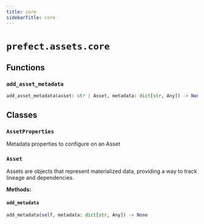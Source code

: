```yaml
---
title: core
sidebarTitle: core
---
```


# `prefect.assets.core`

## Functions

### `add_asset_metadata` <sup><a href="https://github.com/PrefectHQ/prefect/blob/main/src/prefect/assets/core.py#L65" target="_blank"><Icon icon="github" size="14" /></a></sup>

```python
add_asset_metadata(asset: str | Asset, metadata: dict[str, Any]) -> None
```

## Classes

### `AssetProperties` <sup><a href="https://github.com/PrefectHQ/prefect/blob/main/src/prefect/assets/core.py#L11" target="_blank"><Icon icon="github" size="14" /></a></sup>


Metadata properties to configure on an Asset


### `Asset` <sup><a href="https://github.com/PrefectHQ/prefect/blob/main/src/prefect/assets/core.py#L32" target="_blank"><Icon icon="github" size="14" /></a></sup>


Assets are objects that represent materialized data,
providing a way to track lineage and dependencies.


**Methods:**

#### `add_metadata` <sup><a href="https://github.com/PrefectHQ/prefect/blob/main/src/prefect/assets/core.py#L53" target="_blank"><Icon icon="github" size="14" /></a></sup>

```python
add_metadata(self, metadata: dict[str, Any]) -> None
```
